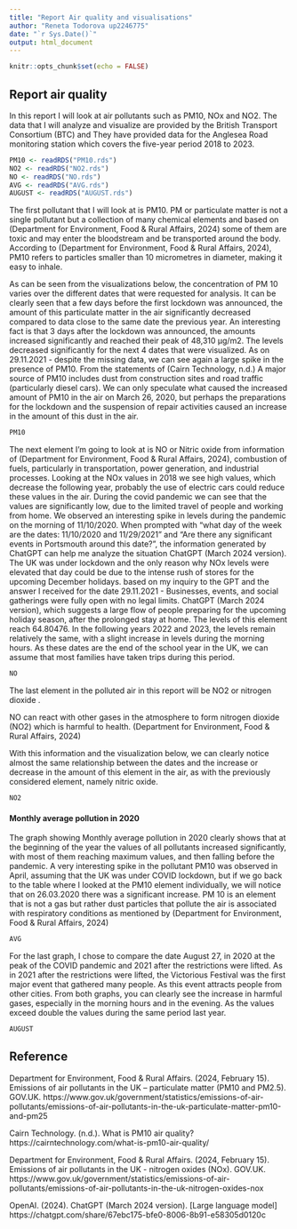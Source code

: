 ---
title: "Report Air quality and visualisations"
author: "Reneta Todorova up2246775"
date: "`r Sys.Date()`"
output: html_document
---

```{r setup,include=FALSE}
knitr::opts_chunk$set(echo = FALSE)
```

## Report air quality 

In this report I will look at air pollutants such as PM10, NOx and NO2.
The data that I will analyze and visualize are provided by the British Transport Consortium (BTC) and They have provided data for the Anglesea Road monitoring station which covers the five-year period 2018 to 2023.



```{r echo=FALSE,load_data}

PM10 <- readRDS("PM10.rds")
NO2 <- readRDS("NO2.rds")
NO <- readRDS("NO.rds")
AVG <- readRDS("AVG.rds")
AUGUST <- readRDS("AUGUST.rds")

```



The first pollutant that I will look at is PM10.
PM or particulate matter is not a single pollutant but a collection of many chemical elements and based on (Department for Environment, Food & Rural Affairs, 2024) some of them are toxic and may enter the bloodstream and be transported around the body.
According to (Department for Environment, Food & Rural Affairs, 2024), PM10 refers to particles smaller than 10 micrometres in diameter, making it easy to inhale.


As can be seen from the visualizations below, the concentration of PM 10 varies over the different dates that were requested for analysis. It can be clearly seen that a few days before the first lockdown was announced, the amount of this particulate matter in the air significantly decreased compared to data close to the same date the previous year. An interesting fact is that 3 days after the lockdown was announced, the amounts increased significantly and reached their peak of 48,310 μg/m2. The levels decreased significantly for the next 4 dates that were visualized. As on 29.11.2021 - despite the missing data, we can see again a large spike in the presence of PM10.
From the statements of (Cairn Technology, n.d.) A major source of PM10 includes dust from construction sites and road traffic (particularly diesel cars).
We can only speculate what caused the increased amount of PM10 in the air on March 26, 2020, but perhaps the preparations for the lockdown and the suspension of repair activities caused an increase in the amount of this dust in the air.

```{r , echo=FALSE}
PM10
```



The next element I'm going to look at is NO or Nitric oxide from information of (Department for Environment, Food & Rural Affairs, 2024),
combustion of fuels, particularly in transportation, power generation, and industrial processes.
Looking at the NOx values in 2018 we see high values, which decrease the following year, probably the use of electric cars could reduce these values in the air. 
During the covid pandemic we can see that the values are significantly low, due to the limited travel of people and working from home. 
We observed an interesting spike in levels during the pandemic on the morning of 11/10/2020. When prompted with “what day of the week are the dates: 11/10/2020 and 11/29/2021” and “Are there any significant events in Portsmouth around this date?”, the information generated by ChatGPT can help me analyze the situation ChatGPT (March 2024 version). The UK was under lockdown and the only reason why NOx levels were elevated that day could be due to the intense rush of stores for the upcoming December holidays.
based on my inquiry to the GPT and the answer I received for the date 29.11.2021 - Businesses, events, and social gatherings were fully open with no legal limits. ChatGPT (March 2024 version), which suggests a large flow of people preparing for the upcoming holiday season, after the prolonged stay at home. The levels of this element reach 64.80476. In the following years 2022 and 2023, the levels remain relatively the same, with a slight increase in levels during the morning hours. As these dates are the end of the school year in the UK, we can assume that most families have taken trips during this period.

```{r , echo=FALSE}
NO
```




The last element in the polluted air in this report will be  NO2 or nitrogen dioxide .

NO can react with other gases in the atmosphere to form nitrogen dioxide (NO2) which is harmful to health. (Department for Environment, Food & Rural Affairs, 2024)

With this information and the visualization below, we can clearly notice almost the same relationship between the dates and the increase or decrease in the amount of this element in the air, as with the previously considered element, namely nitric oxide.


```{r , echo=FALSE}
NO2
```



#### Monthly average pollution in 2020
The graph showing Monthly average pollution in 2020 clearly shows that at the beginning of the year the values of all pollutants increased significantly, with most of them reaching maximum values, and then falling before the pandemic. A very interesting spike in the pollutant PM10 was observed in April, assuming that the UK was under COVID lockdown, but if we go back to the table where I looked at the PM10 element individually, we will notice that on 26.03.2020 there was a significant increase. PM 10 is an element that is not a gas but rather dust particles that pollute the air is associated with respiratory conditions as mentioned by (Department for Environment, Food & Rural Affairs, 2024)


```{r , echo=FALSE}
AVG

```



For the last graph, I chose to compare the date August 27, in 2020 at the peak of the COVID pandemic and 2021 after the restrictions were lifted. As in 2021 after the restrictions were lifted, the Victorious Festival was the first major event that gathered many people. As this event attracts people from other cities. From both graphs, you can clearly see the increase in harmful gases, especially in the morning hours and in the evening. As the values exceed double the values during the same period last year.

```{r}
AUGUST
```

 
##                                   **Reference**
 
 Department for Environment, Food & Rural Affairs. (2024, February 15). Emissions of air pollutants in the UK – particulate matter (PM10 and PM2.5). GOV.UK. https://www.gov.uk/government/statistics/emissions-of-air-pollutants/emissions-of-air-pollutants-in-the-uk-particulate-matter-pm10-and-pm25
 
 
 Cairn Technology. (n.d.). What is PM10 air quality? https://cairntechnology.com/what-is-pm10-air-quality/
 
 
 Department for Environment, Food & Rural Affairs. (2024, February 15). Emissions of air pollutants in the UK - nitrogen oxides (NOx). GOV.UK. https://www.gov.uk/government/statistics/emissions-of-air-pollutants/emissions-of-air-pollutants-in-the-uk-nitrogen-oxides-nox
 
 
 OpenAI. (2024). ChatGPT (March 2024 version). [Large language model] https://chatgpt.com/share/67ebc175-bfe0-8006-8b91-e58305d0120c
 
 